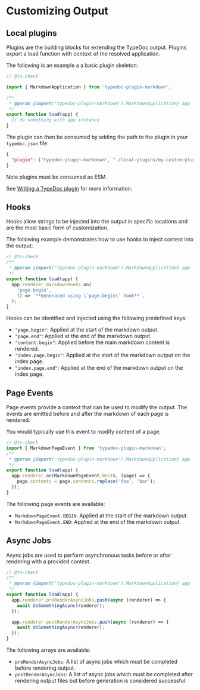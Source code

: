 # Customizing Output

## Local plugins

Plugins are the building blocks for extending the TypeDoc output. Plugins export a load function with context of the resolved application.

The following is an example a a basic plugin skeleton:

```js filename="local-plugins/my-custom-plugin.mjs"
// @ts-check

import { MarkdownApplication } from 'typedoc-plugin-markdown';

/**
 * @param {import('typedoc-plugin-markdown').MarkdownApplication} app
 */
export function load(app) {
  // do something with app instance
}
```

The plugin can then be consumed by adding the path to the plugin in your `typedoc.json` file:

```json filename="typedoc.json"
{
  "plugin": ["typedoc-plugin-markdown", "./local-plugins/my-custom-plugin.mjs"]
}
```

Note plugins must be consumed as ESM.

See [Writing a TypeDoc plugin](https://typedoc.org/documents/Development.Plugins.html) for more information.

## Hooks

Hooks allow strings to be injected into the output in specific locations and are the most basic form of customization.

The following example demonstrates how to use hooks to inject content into the output:

```ts filename="custom-plugin.mjs"
// @ts-check
/**
 * @param {import('typedoc-plugin-markdown').MarkdownApplication} app
 */
export function load(app) {
  app.renderer.markdownHooks.on(
    'page.begin',
    () => `**Generated using \`page.begin\` hook**`,
  );
}
```

Hooks can be identified and injected using the following predefined keys:

- `"page.begin"`: Applied at the start of the markdown output.
- `"page.end"`: Applied at the end of the markdown output.
- `"content.begin"`: Applied before the main markdown content is rendered.
- `"index.page.begin"`: Applied at the start of the markdown output on the index page.
- `"index.page.end"`: Applied at the end of the markdown output on the index page.

## Page Events

Page events provide a context that can be used to modify the output. The events are emitted before and after the markdown of each page is rendered.

You would typically use this event to modify content of a page.

```ts filename="custom-plugin.mjs"
// @ts-check
import { MarkdownPageEvent } from 'typedoc-plugin-markdown';
/**
 * @param {import('typedoc-plugin-markdown').MarkdownApplication} app
 */
export function load(app) {
  app.renderer.on(MarkdownPageEvent.BEGIN, (page) => {
    page.contents = page.contents.replace('foo', 'bar');
  });
}
```

The following page events are available:

- `MarkdownPageEvent.BEGIN`: Applied at the start of the markdown output.
- `MarkdownPageEvent.END`: Applied at the end of the markdown output.

## Async Jobs

Async jobs are used to perform asynchronous tasks before or after rendering with a provided context.

```ts filename="custom-plugin.mjs"
// @ts-check
/**
 * @param {import('typedoc-plugin-markdown').MarkdownApplication} app
 */
export function load(app) {
  app.renderer.preRenderAsyncJobs.push(async (renderer) => {
    await doSomethingAsync(renderer);
  });

  app.renderer.postRenderAsyncJobs.push(async (renderer) => {
    await doSomethingAsync(renderer);
  });
}
```

The following arrays are available:

- `preRenderAsyncJobs`: A list of async jobs which must be completed before rendering output.
- `postRenderAsyncJobs`: A list of async jobs which must be completed after rendering output files but before generation is considered successful.
